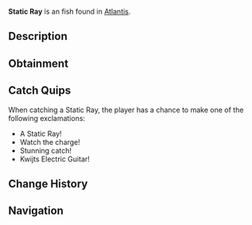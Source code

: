 {{FishInfobox
|image          = Static Ray.png
|rarity         = Uncommon
|sea            = First Sea
|location       = [[Atlantis]]
|sublocation    = 
|sources        = Fishing Rod
|radar_location = 
|xp             = 150
|weather        = Rain
|time           = 
|season         = 
|bait           = Shrimp
|base_weight    = 30
|base_value     = 280
|weight_range   = 15
|base_chance    = 55
|base_resil     = 60
}}
'''Static Ray''' is an {{Rarity|Uncommon}} fish found in [[Atlantis]].

== Description ==
{{Description|This unique ray channels Zeus' power through its flat body, creating electromagnetic fields that stun smaller fish.|Bestiary Entry}}

== Obtainment ==
{{Description|Glides along the bottom of Zeus Pool during storms.|Bestiary Hint}}
{{Fish Availability|
Atlantis/Zeus's Rod Room
|top_rods      = 
Rapid Rod\173976.69\137914.44;
Trident Rod\166700.26\104795.93;
No-Life Rod\165073.92\147763.27;
Summit Rod\164835.76\117716.15;
Champions Rod\163856.8\113694.5;
Haunted Rod\122442.98\94091.32;
Scurvy Rod\136025.06\104528.47;
Ethereal Prism Rod\154026.18\165863.52;
Leviathan's Fang Rod\155800.51\150665.63;
Seraphic Rod\146215.43\146215.43;
Fast Rod\161599.68\142945.16;
Kraken Rod\121168.23\123440.75;
Depthseeker Rod\163126.51\114735.92;
Free Spirit Rod\161533.15\104437.1;
Avalanche Rod\160248.25\111990.95;
Verdant Shear Rod\159958.96\124517.11;
Blazebringer Rod\150234.58\117483.78;
Zeus Rod\149086.59\124455.32;
Volcanic Rod\145508.66\94452.86;
Challenger's Rod\145137.15\133889.37;
Rod Of The Depths\134920.16\121133.36;
Rod Of The Forgotten Fang\133445.78\133445.78;
Rod Of The Exalted One\119950.05\116623.38;
Steady Rod\74330.04\60421.33
|recommended   = Trident Rod
}}

== Catch Quips ==
When catching a Static Ray, the player has a chance to make one of the following exclamations:
* A Static Ray!
* Watch the charge!
* Stunning catch!
* Kwijts Electric Guitar!

== Change History ==
{{Change History|{{subst:Current Version}}}}

== Navigation ==
{{Fish Navbox|Atlantis}}